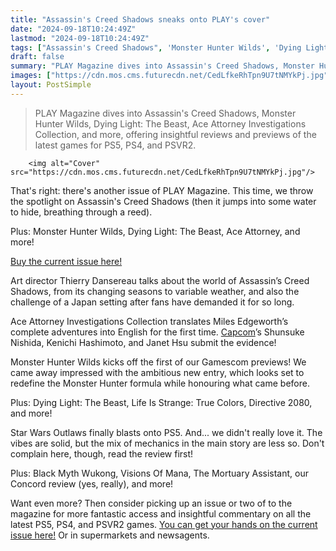 ```yaml
---
title: "Assassin's Creed Shadows sneaks onto PLAY's cover"
date: "2024-09-18T10:24:49Z"
lastmod: "2024-09-18T10:24:49Z"
tags: ["Assassin's Creed Shadows", 'Monster Hunter Wilds', 'Dying Light: The Beast', 'Ace Attorney Investigations Collection', 'Capcom', 'Life Is Strange: True Colors', 'Directive 2080', 'Star Wars Outlaws', 'Black Myth Wukong', 'Visions Of Mana', 'The Mortuary Assistant', 'Concord', 'PS5', 'PS4', 'PSVR2', 'Action Adventure', 'Role Playing', 'Survival Horror', 'Visual Novel', 'Action', 'Adventure']
draft: false
summary: "PLAY Magazine dives into Assassin's Creed Shadows, Monster Hunter Wilds, Dying Light: The Beast, Ace Attorney Investigations Collection, and more, offering insightful reviews and previews of the latest games for PS5, PS4, and PSVR2."
images: ["https://cdn.mos.cms.futurecdn.net/CedLfkeRhTpn9U7tNMYkPj.jpg"]
layout: PostSimple
---
```

> PLAY Magazine dives into Assassin's Creed Shadows, Monster Hunter Wilds, Dying Light: The Beast, Ace Attorney Investigations Collection, and more, offering insightful reviews and previews of the latest games for PS5, PS4, and PSVR2.


        <img alt="Cover" src="https://cdn.mos.cms.futurecdn.net/CedLfkeRhTpn9U7tNMYkPj.jpg"/>
        
That's right: there's another issue of PLAY Magazine. This time, we throw the spotlight on Assassin's Creed Shadows (then it jumps into some water to hide, breathing through a reed).

Plus: Monster Hunter Wilds, Dying Light: The Beast, Ace Attorney, and more!

[Buy the current issue here!](https://bit.ly/playmag-singles)



Art director Thierry Dansereau talks about the world of Assassin’s Creed Shadows, from its changing seasons to variable weather, and also the challenge of a Japan setting after fans have demanded it for so long.



Ace Attorney Investigations Collection translates Miles Edgeworth’s complete adventures into English for the first time. [Capcom](https://www.gamesradar.com/tag/capcom/)’s Shunsuke Nishida, Kenichi Hashimoto, and Janet Hsu submit the evidence!



Monster Hunter Wilds kicks off the first of our Gamescom previews! We came away impressed with the ambitious new entry, which looks set to redefine the Monster Hunter formula while honouring what came before.

Plus: Dying Light: The Beast, Life Is Strange: True Colors, Directive 2080, and more!



Star Wars Outlaws finally blasts onto PS5. And... we didn't really love it. The vibes are solid, but the mix of mechanics in the main story are less so. Don't complain here, though, read the review first!

Plus: Black Myth Wukong, Visions Of Mana, The Mortuary Assistant, our Concord review (yes, really), and more!



Want even more? Then consider picking up an issue or two of to the magazine for more fantastic access and insightful commentary on all the latest PS5, PS4, and PSVR2 games. [You can get your hands on the current issue here!](https://bit.ly/playmag-singles) Or in supermarkets and newsagents.
        